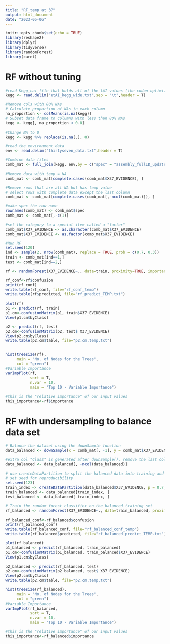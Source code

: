 ```yaml
---
title: "RF_temp at 37"
output: html_document
date: "2023-05-06"
---
```


```r
knitr::opts_chunk$set(echo = TRUE)
library(reshape2)
library(dplyr)
library(tidyverse)
library(randomForest)
library(caret)
```

# RF without tuning
```r
#read Kegg_cai file that holds all of the tAI values (the codon optimization values) and the kegg annotations (saved in the KEGG column)
kegg <- read.delim("etAI_kegg_wide.txt",sep = "\t",header = T)

#Remove cols with 80% NAs
# Calculate proportion of NAs in each column
na_proportion <- colMeans(is.na(kegg))
# Subset data frame to columns with less than 80% NAs
kegg <- kegg[, na_proportion < 0.8]

#Change NA to 0
kegg <- kegg %>% replace(is.na(.), 0)

#read the environment data
env <- read.delim("thirtyseven_data.txt",header = T)

#Combine data files
comb_mat <- full_join(kegg, env,by = c("spec" = "assembly_fullID_updated"))

#Remove data with temp = NA
comb_mat <- comb_mat[complete.cases(comb_mat$X37_EVIDENCE), ]

#Remove rows that are all NA but has temp value
# select rows with complete data except the last column
comb_mat <- comb_mat[complete.cases(comb_mat[,-ncol(comb_mat)]), ]

#make spec the row name
rownames(comb_mat) <- comb_mat$spec
comb_mat <- comb_mat[,-c(1)]

#set the category to a special item called a "factor"
comb_mat$X37_EVIDENCE <- as.character(comb_mat$X37_EVIDENCE)
comb_mat$X37_EVIDENCE <- as.factor(comb_mat$X37_EVIDENCE)

#Run RF
set.seed(120)
ind <- sample(2, nrow(comb_mat), replace = TRUE, prob = c(0.7, 0.3))
train <- comb_mat[ind==1,]
test <- comb_mat[ind==2,]

rf <- randomForest(X37_EVIDENCE~., data=train, proximity=TRUE, importance=TRUE)

rf_conf<-rf$confusion
print(rf_conf)
write.table(rf_conf, file="rf_conf_temp")
write.table(rf$predicted, file="rf_predict_TEMP.txt")

plot(rf)
p1 <- predict(rf, train)
p1.cm<-confusionMatrix(p1, train$X37_EVIDENCE)
View(p1.cm$byClass)

p2 <- predict(rf, test)
p2.cm<-confusionMatrix(p2, test$ X37_EVIDENCE)
View(p2.cm$byClass)
write.table(p2.cm$table, file="p2.cm.temp.txt")


hist(treesize(rf),
     main = "No. of Nodes for the Trees",
     col = "green")
#Variable Importance
varImpPlot(rf,
           sort = T,
           n.var = 10,
           main = "Top 10 - Variable Importance")

#this is the "relative importance" of our input values
this_importance<-rf$importance
```

# RF with undersampling to balance data set

```r
# Balance the dataset using the downSample function
data_balanced <- downSample(x = comb_mat[, -1], y = comb_mat$X37_EVIDENCE)

#extra col "Class" is generated after downSample(), remove the last col $Class
data_balanced <- data_balanced[, -ncol(data_balanced)]

# use createDataPartition to split the balanced data into training and testing datasets
# set seed for reproducibility
set.seed(123) 
train_index <- createDataPartition(data_balanced$X37_EVIDENCE, p = 0.7, list = FALSE)
train_balanced <- data_balanced[train_index, ]
test_balanced <- data_balanced[-train_index, ]

# Train the random forest classifier on the balanced training set
rf_balanced <- randomForest(X37_EVIDENCE~., data=train_balanced, proximity=TRUE, importance=TRUE)

rf_balanced_conf<-rf_balanced$confusion
print(rf_balanced_conf)
write.table(rf_balanced_conf, file="rf_balanced_conf_temp")
write.table(rf_balanced$predicted, file="rf_balanced_predict_TEMP.txt")

plot(rf_balanced)
p1_balanced <- predict(rf_balanced, train_balanced)
p1.cm<-confusionMatrix(p1_balanced, train_balanced$X37_EVIDENCE)
View(p1.cm$byClass)

p2_balanced <- predict(rf_balanced, test)
p2.cm<-confusionMatrix(p2_balanced, test$ X37_EVIDENCE)
View(p2.cm$byClass)
write.table(p2.cm$table, file="p2.cm.temp.txt")

hist(treesize(rf_balanced),
     main = "No. of Nodes for the Trees",
     col = "green")
#Variable Importance
varImpPlot(rf_balanced,
           sort = T,
           n.var = 10,
           main = "Top 10 - Variable Importance")

#this is the "relative importance" of our input values
this_importance<-rf_balanced$importance
```

